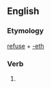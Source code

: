 ==English==

===Etymology===
[[refuse]] + [[-eth]]

===Verb===
{{infl|en|verb form}}

# {{archaic third-person singular of|refuse}}